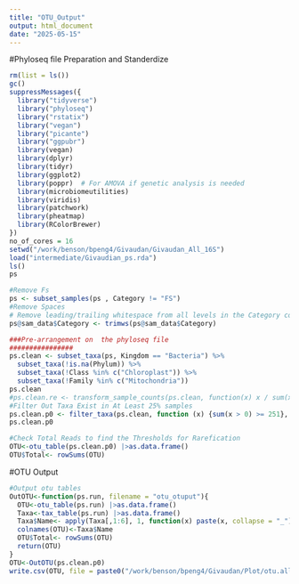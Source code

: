 ```yaml
---
title: "OTU_Output"
output: html_document
date: "2025-05-15"
---
```


#Phyloseq file Preparation and Standerdize
```r
rm(list = ls())
gc()
suppressMessages({
  library("tidyverse")
  library("phyloseq")
  library("rstatix")
  library("vegan")
  library("picante")
  library("ggpubr")
  library(vegan)
  library(dplyr)
  library(tidyr)
  library(ggplot2)
  library(poppr)  # For AMOVA if genetic analysis is needed
  library(microbiomeutilities)
  library(viridis)
  library(patchwork)
  library(pheatmap)
  library(RColorBrewer)
})
no_of_cores = 16
setwd("/work/benson/bpeng4/Givaudan/Givaudan_All_16S")
load("intermediate/Givaudian_ps.rda")
ls()
ps

#Remove Fs
ps <- subset_samples(ps , Category != "FS")
#Remove Spaces
# Remove leading/trailing whitespace from all levels in the Category column
ps@sam_data$Category <- trimws(ps@sam_data$Category)

###Pre-arrangement on  the phyloseq file
################
ps.clean <- subset_taxa(ps, Kingdom == "Bacteria") %>%
  subset_taxa(!is.na(Phylum)) %>%
  subset_taxa(!Class %in% c("Chloroplast")) %>%
  subset_taxa(!Family %in% c("Mitochondria"))
ps.clean
#ps.clean.re <- transform_sample_counts(ps.clean, function(x) x / sum(x))
#Filter Out Taxa Exist in At Least 25% samples
ps.clean.p0 <- filter_taxa(ps.clean, function (x) {sum(x > 0) >= 251}, prune=TRUE)
ps.clean.p0

#Check Total Reads to find the Thresholds for Rarefication
OTU<-otu_table(ps.clean.p0) |>as.data.frame()
OTU$Total<- rowSums(OTU)
```

#OTU Output
```r
#Output otu tables
OutOTU<-function(ps.run, filename = "otu_otuput"){
  OTU<-otu_table(ps.run) |>as.data.frame()
  Taxa<-tax_table(ps.run) |>as.data.frame()
  Taxa$Name<- apply(Taxa[,1:6], 1, function(x) paste(x, collapse = "_"))
  colnames(OTU)<-Taxa$Name
  OTU$Total<- rowSums(OTU)
  return(OTU)
}
OTU<-OutOTU(ps.clean.p0)
write.csv(OTU, file = paste0("/work/benson/bpeng4/Givaudan/Plot/otu.all.csv"))
```


